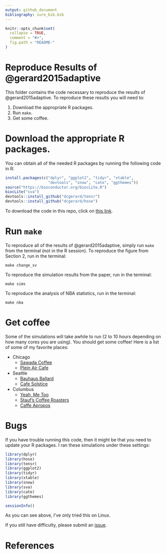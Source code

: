 ```yaml
---
output: github_document
bibliography: sure_bib.bib
---
```


<!-- README.md is generated from README.Rmd. Please edit that file -->

```r
knitr::opts_chunk$set(
  collapse = TRUE,
  comment = "#>",
  fig.path = "README-"
)
```

# Reproduce Results of @gerard2015adaptive
This folder contains the code necessary to reproduce the results of @gerard2015adaptive. To reproduce these results you will need to:

1. Download the appropriate R packages.
2. Run `make`.
3. Get some coffee.

# Download the appropriate R packages.
You can obtain all of the needed R packages by running the following code in R:
```r
install.packages(c("dplyr", "ggplot2", "tidyr", "xtable", 
                   "devtools", "snow", "cate", "ggthemes"))
source("https://bioconductor.org/biocLite.R")
biocLite("sva")
devtools::install_github("dcgerard/tensr")
devtools::install_github("dcgerard/hose")
```

To download the code in this repo, click on [this link](https://github.com/dcgerard/hose_paper/archive/master.zip).

# Run `make`
To reproduce all of the results of @gerard2015adaptive, simply run `make` from the terminal (not in the R session). To reproduce the figure from Section 2, run in the terminal:
``` shell
make change_sv
```

To reproduce the simulation results from the paper, run in the terminal:
``` shell
make sims
```

To reproduce the analysis of NBA statistics, run in the terminal:
``` shell
make nba
```

# Get coffee
Some of the simulations will take awhile to run (2 to 10 hours depending on how many cores you are using). You should get some coffee! Here is a list of some of my favorite places:

* Chicago
    - [Sawada Coffee](https://www.yelp.com/biz/sawada-coffee-chicago)
    - [Plein Air Cafe](https://www.yelp.com/biz/plein-air-cafe-and-eatery-chicago-2)
* Seattle
    - [Bauhaus Ballard](https://www.yelp.com/biz/bauhaus-ballard-seattle)
    - [Cafe Solstice](https://www.yelp.com/biz/cafe-solstice-seattle)
* Columbus
    - [Yeah, Me Too](https://www.yelp.com/biz/yeah-me-too-columbus)
    - [Stauf's Coffee Roasters](https://www.yelp.com/biz/staufs-coffee-roasters-columbus-2)
    - [Caffe Apropos](https://www.yelp.com/biz/caff%C3%A9-apropos-columbus-2)


# Bugs
If you have trouble running this code, then it might be that you need to update your R packages. I ran these simulations under these settings:
```r
library(dplyr)
library(hose)
library(tensr)
library(ggplot2)  
library(tidyr)
library(xtable)
library(snow)
library(sva)
library(cate)
library(ggthemes)
```

```r
sessionInfo()
```

As you can see above, I've only tried this on Linux. 

If you still have difficulty, please submit an [issue](https://github.com/dcgerard/hose_paper/issues).

# References
